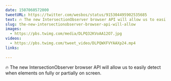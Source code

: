 ```yaml
---
date: 1507060572000
tweetURL: https://twitter.com/wesbos/status/915304495902535685
text: 🔥 The new IntersectionObserver browser API will allow us to easily detect when elements on fully or partially on screen. 
slug: the-new-intersectionobserver-browser-api-will-allow
images:
  - https://pbs.twimg.com/media/DLPQ32KVoAA12O7.jpg
videos:
  - https://pbs.twimg.com/tweet_video/DLPQWXFVYAAXp24.mp4
links:
  
---
```

🔥 The new IntersectionObserver browser API will allow us to easily detect when elements on fully or partially on screen.
